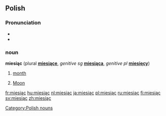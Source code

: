 ==Polish==
===Pronunciation===
* {{IPA|/ˈmiɛɕɔ̃ʦ/}}
* {{audio|pl-miesiąc.ogg|audio}}

===noun===
'''miesiąc''' {{m}} (plural '''[[miesiące]]''', ''genitive sg'' '''[[miesiąca]]''', ''genitive pl'' '''[[miesięcy]]''')

# [[month]]
# {{archaic}} [[Moon]]

[[Category:Polish nouns]]

[[fr:miesiąc]]
[[hu:miesiąc]]
[[nl:miesiąc]]
[[ja:miesiąc]]
[[pl:miesiąc]]
[[ru:miesiąc]]
[[fi:miesiąc]]
[[sv:miesiąc]]
[[zh:miesiąc]]
